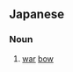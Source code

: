 ==Japanese==
{{ja-kanjitab|せん|きゅう|yomi=o}}

===Noun===
{{ja-noun|せんきゅう|kyu=戰弓}}

# {{lb|ja|rare|sort=せんきゅう}} [[war]] [[bow]]
